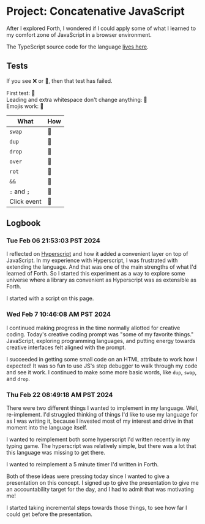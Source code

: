 <script src="./project-concatenative-javascript.js" type="module"></script>

# Project: Concatenative JavaScript

After I explored Forth, I wondered if I could apply some of what I learned to my comfort zone of JavaScript in a browser environment. 

The TypeScript source code for the language [lives here](https://github.com/reedspool/reeds-website/blob/main/src/project-concatenative-javascript.tsx).

## Tests

If you see ❌ or 🚧, then that test has failed.

<div>First test: <span c="' Success' me >text">🚧</span></div>

<div>Leading and extra whitespace don't change anything: <span c="    ' Success'    me    >text   ">🚧</span></div>

<div>Emojis work: <span c="' ✅' me >text">🚧</span></div>

| What        | How                                                                             |
|-------------|---------------------------------------------------------------------------------|
| `swap`      | <span c="' ✅' ' ❌' swap me >text">🚧</span>                                   |
| `dup`       | <span c="' ✅' dup me >text me >text">🚧</span>                                 |
| `drop`      | <span c="' ✅' ' ❌' drop me >text">🚧</span>                                   |
| `over`      | <span c="' ✅' ' ❌' over me >text">🚧</span>                                   |
| `rot`       | <span c="' ✅' ' ❌' ' ❌' rot me >text">🚧</span>                              |
| `&&`        | <span c="true ' ✅' && me >text">🚧</span>                                      |
| `:` and `;` | <span c=": test ' ✅' ; test me >text">🚧</span>                                |
| Click event | <span c="[ ' ✅' event target> >text ] ' click' me .addEventListener">🚧</span> |

## Logbook

### Tue Feb 06 21:53:03 PST 2024

I reflected on [Hyperscript](https://hyperscript.org) and how it added a convenient layer on top of JavaScript. In my experience with Hyperscript, I was frustrated with extending the language. And that was one of the main strengths of what I'd learned of Forth. So I started this experiment as a way to explore some universe where a library as convenient as Hyperscript was as extensible as Forth.

I started with a script on this page.

### Wed Feb  7 10:46:08 AM PST 2024

I continued making progress in the time normally allotted for creative coding. Today's creative coding prompt was "some of my favorite things." JavaScript, exploring programming languages, and putting energy towards creative interfaces felt aligned with the prompt.

I succeeded in getting some small code on an HTML attribute to work how I expected! It was so fun to use JS's step debugger to walk through my code and see it work. I continued to make some more basic words, like `dup`, `swap`, and `drop`.

### Thu Feb 22 08:49:18 AM PST 2024

There were two different things I wanted to implement in my language. Well, re-implement. I'd struggled thinking of things I'd like to use my language for as I was writing it, because I invested most of my interest and drive in that moment into the language itself.

<Future>I wanted to reimplement both some hyperscript I'd written recently in <Link slug="project-typing-game-with-feedback-loops">my typing game</Link>. The hyperscript was relatively simple, but there was a lot that this language was missing to get there.</Future>

<Future>I wanted to reimplement <Link slug="project-explore-forth" hash="five-minute-timer-in-forth">a 5 minute timer I'd written in Forth</Link>.</Future>

Both of these ideas were pressing today since I wanted to give a presentation on this concept. I signed up to give the presentation to give me an accountability target for the day, and I had to admit that was motivating me!

I started taking incremental steps towards those things, to see how far I could get before the presentation.
